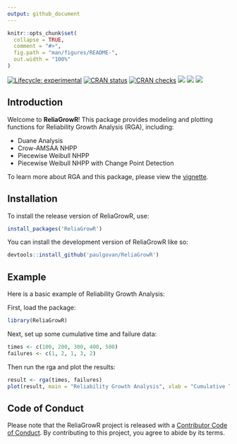 ```yaml
---
output: github_document
---
```


<!-- README.md is generated from README.Rmd. Please edit that file -->

```r
knitr::opts_chunk$set(
  collapse = TRUE,
  comment = "#>",
  fig.path = "man/figures/README-",
  out.width = "100%"
)
```

<!-- badges: start -->
[![Lifecycle: experimental](https://img.shields.io/badge/lifecycle-experimental-orange.svg)](https://lifecycle.r-lib.org/articles/stages.html#experimental)
[![CRAN status](https://www.r-pkg.org/badges/version/ReliaGrowR)](https://CRAN.R-project.org/package=ReliaGrowR)
[![CRAN checks](https://badges.cranchecks.info/summary/ReliaGrowR.svg)](https://cran.r-project.org/web/checks/check_results_ReliaGrowR.html)
[![](http://cranlogs.r-pkg.org/badges/grand-total/ReliaGrowR)](https://cran.r-project.org/package=ReliaGrowR)
[![](http://cranlogs.r-pkg.org/badges/last-month/ReliaGrowR)](https://cran.r-project.org/package=ReliaGrowR)
[![](https://img.shields.io/badge/doi-10.32614/CRAN.package.ReliaGrowR-green.svg)](https://doi.org/10.32614/CRAN.package.ReliaGrowR)
<!-- badges: end -->

## Introduction

Welcome to **ReliaGrowR**! This package provides modeling and plotting functions for Reliability Growth Analysis (RGA), including:  

* Duane Analysis
* Crow-AMSAA NHPP 
* Piecewise Weibull NHPP
* Piecewise Weibull NHPP with Change Point Detection

To learn more about RGA and this package, please view the [vignette](https://paulgovan.github.io/ReliaGrowR/articles/RGA.html).

## Installation

To install the release version of ReliaGrowR, use:

``` r
install_packages('ReliaGrowR')
```

You can install the development version of ReliaGrowR like so:

``` r
devtools::install_github('paulgovan/ReliaGrowR')
```

## Example

Here is a basic example of Reliability Growth Analysis:

First, load the package:
```r
library(ReliaGrowR)
```

Next, set up some cumulative time and failure data:
```r
times <- c(100, 200, 300, 400, 500)
failures <- c(1, 2, 1, 3, 2)
```

Then run the rga and plot the results:
```r
result <- rga(times, failures)
plot(result, main = "Reliability Growth Analysis", xlab = "Cumulative Time", ylab = "Cumulative Failures")
```

## Code of Conduct

Please note that the ReliaGrowR project is released with a [Contributor Code of Conduct](https://contributor-covenant.org/version/2/1/CODE_OF_CONDUCT.html). By contributing to this project, you agree to abide by its terms.
